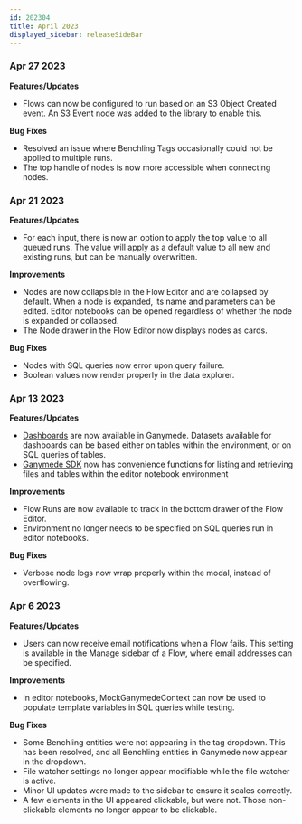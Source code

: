 ```yaml
---
id: 202304
title: April 2023
displayed_sidebar: releaseSideBar
---
```


### Apr 27 2023

**Features/Updates**
- Flows can now be configured to run based on an S3 Object Created event. An S3 Event node was added to the library to enable this.

**Bug Fixes**
- Resolved an issue where Benchling Tags occasionally could not be applied to multiple runs.
- The top handle of nodes is now more accessible when connecting nodes.

### Apr 21 2023

**Features/Updates**
- For each input, there is now an option to apply the top value to all queued runs. The value will apply as a default value to all new and existing runs, but can be manually overwritten.

**Improvements**
- Nodes are now collapsible in the Flow Editor and are collapsed by default. When a node is expanded, its name and parameters can be edited. Editor notebooks can be opened regardless of whether the node is expanded or collapsed.
- The Node drawer in the Flow Editor now displays nodes as cards.

**Bug Fixes**
- Nodes with SQL queries now error upon query failure.
- Boolean values now render properly in the data explorer.

### Apr 13 2023

**Features/Updates**
- [Dashboards](../Dashboards.mdx) are now available in Ganymede. Datasets available for dashboards can be based either on tables within the environment, or on SQL queries of tables.
- [Ganymede SDK](../sdk/GanymedeSDKOverview.mdx) now has convenience functions for listing and retrieving files and tables within the editor notebook environment

**Improvements**
- Flow Runs are now available to track in the bottom drawer of the Flow Editor.
- Environment no longer needs to be specified on SQL queries run in editor notebooks.

**Bug Fixes**
- Verbose node logs now wrap properly within the modal, instead of overflowing.

### Apr 6 2023

**Features/Updates**
- Users can now receive email notifications when a Flow fails. This setting is available in the Manage sidebar of a Flow, where email addresses can be specified.

**Improvements**
- In editor notebooks, MockGanymedeContext can now be used to populate template variables in SQL queries while testing.

**Bug Fixes**
- Some Benchling entities were not appearing in the tag dropdown. This has been resolved, and all Benchling entities in Ganymede now appear in the dropdown.
- File watcher settings no longer appear modifiable while the file watcher is active.
- Minor UI updates were made to the sidebar to ensure it scales correctly.
- A few elements in the UI appeared clickable, but were not. Those non-clickable elements no longer appear to be clickable.

